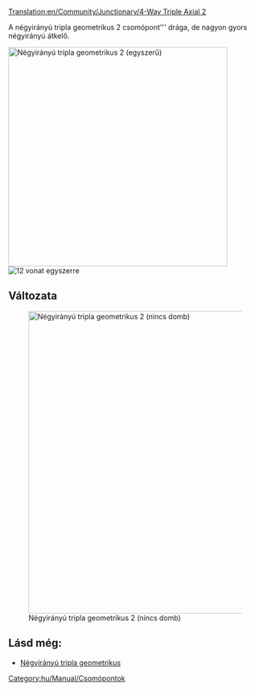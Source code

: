 [[Translation:en/Community/Junctionary/4-Way Triple Axial 2]]

{{hu/Community/Junctionary/Csomópontmenü}}
A négyirányú tripla geometrikus 2 csomópont''' drága, de nagyon gyors négyirányú átkelő. 

[[File:en/Community/Junctionary/Tripleaxialv2.png|none|thumb|435px|Négyirányú tripla geometrikus 2 (egyszerű)]]
[[File:en/Community/Junctionary/4wta2.gif|right|thumb|12 vonat egyszerre]]

{{hu/Community/Junctionary/Csomópontok tulajdonságai|Drága|3|1|1|1|1|0|1|1|0|0|1|||
*Nagyon sok vonat egyidejű kezelésére képes.
*Külön irányokat használ: fel-le, ill. jobbról balra.
*Kis területet igényel (15x11).
*Nincs éles kanyar, vagy csak néhány van (lásd a nagysebességű javított változatot).
*Nem lehet dugó, sem torlódás.
*Nincs sem pályaelágazás, sem becsatlakozás.
*Azért nincs pályakapcsolat, mert egyszerű vagy dupla vonalak kiszolgálására is alkalmas. Építsd, ahogy jónak látod.
}}

==Változata==
[[File:en/Community/Junctionary/Tripleaxialv22.png|none|thumb|600px|Négyirányú tripla geometrikus 2 (nincs domb)]]

{{hu/Community/Junctionary/Csomópontok tulajdonságai|Drága|3|1|1|1|1|0|1|1|0|0|1|||
*Nagyon sok vonat egyidejű kezelésére képes.
*Külön irányokat használ: fel-le, ill. jobbról balra.
*Kis területet igényel (15x11).
*Néhány éles kanyar.
*Nincs szükség dombra (a nagy sebesség érdekében).
*Nem lehet dugó, sem torlódás.
*Nincs sem pályaelágazás, sem becsatlakozás.
*Azért nincs pályakapcsolat, mert egyszerű vagy dupla vonalak kiszolgálására is alkalmas. Építsd, ahogy jónak látod.
*Minden vonal egy szinttel magasabb ponton kezdődik belépéskor, mint végződik kilépéskor.

}}

==Lásd még:==
* [[hu/Community/Junctionary/Csomópont/Négyirányú tripla geometrikus|Négyirányú tripla geometrikus]]

[[Category:hu/Manual/Csomópontok]]